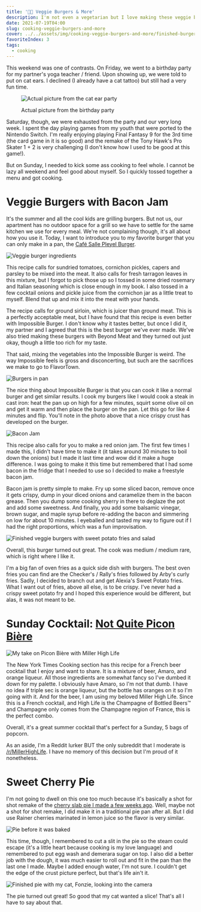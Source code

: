 ```yaml
---
title: '👨‍🍳 Veggie Burgers & More'
description: I'm not even a vegetarian but I love making these veggie burgers
date: 2021-07-19T04:00
slug: cooking-veggie-burgers-and-more
cover: ../../assets/img/cooking-veggie-burgers-and-more/finished-burgers.jpeg
favoriteIndex: 3
tags:
  - cooking
---
```


This weekend was one of contrasts. On Friday, we went to a birthday party for my partner's yoga teacher / friend. Upon
showing up, we were told to put on cat ears. I declined (I already have a cat tattoo) but still had a very fun time.

<figure>

![Actual picture from the cat ear party](../../assets/img/cooking-veggie-burgers-and-more/put-on-cat-ears.png)

<figcaption>Actual picture from the birthday party</figcaption>
</figure>

Saturday, though, we were exhausted from the party and our very long week. I spent the day playing games from my youth
that were ported to the Nintendo Switch. I'm really enjoying playing Final Fantasy 9 for the 3rd time (the card game in
it is so good) and the remake of the Tony Hawk's Pro Skater 1 + 2 is very challenging (I don't know how I used to be
good at this game!).

But on Sunday, I needed to kick some ass cooking to feel whole. I cannot be lazy all weekend and feel good about myself.
So I quickly tossed together a menu and got cooking.

# Veggie Burgers with Bacon Jam

It's the summer and all the cool kids are grilling burgers. But not us, our apartment has no outdoor space for a grill
so we have to settle for the same kitchen we use for every meal. We're not complaining though, it's all about how you
use it. Today, I want to introduce you to my favorite burger that you can only make in a pan, the
[Café Salle Pleyel Burger][burger-recipe].

![Veggie burger ingredients](../../assets/img/cooking-veggie-burgers-and-more/veggie-burger-ingredients.jpg)

This recipe calls for sundried tomatoes, cornichon pickles, capers and parsley to be mixed into the meat. It also calls
for fresh tarragon leaves in this mixture, but I forgot to pick those up so I tossed in some dried rosemary and Italian
seasoning which is close enough in my book. I also tossed in a few cocktail onions and pickle juice from the cornichon
jar as a little treat to myself. Blend that up and mix it into the meat with your hands.

The recipe calls for ground sirloin, which is juicer than ground meat. This is a perfectly acceptable meat, but I have
found that this recipe is even better with Impossible Burger. I don't know why it tastes better, but once I did it,
my partner and I agreed that this is the best burger we've ever made. We've also tried making these burgers with Beyond
Meat and they turned out just okay, though a little too rich for my taste.

That said, mixing the vegetables into the Impossible Burger is weird. The way Impossible feels is gross and
disconcerting, but such are the sacrifices we make to go to FlavorTown.

![Burgers in pan](../../assets/img/cooking-veggie-burgers-and-more/burgers-in-pan.jpeg)

The nice thing about Impossible Burger is that you can cook it like a normal burger and get similar results. I cook my
burgers like I would cook a steak in cast iron: heat the pan up on high for a few minutes, squirt some olive oil on and
get it warm and then place the burger on the pan. Let this go for like 4 minutes and flip. You'll note in the photo
above that a nice crispy crust has developed on the burger.

![Bacon Jam](../../assets/img/cooking-veggie-burgers-and-more/bacon-jam.jpg)

This recipe also calls for you to make a red onion jam. The first few times I made this, I didn't have time to make it
(it takes around 30 minutes to boil down the onions) but I made it last time and wow did it make a huge difference.
I was going to make it this time but remembered that I had some bacon in the fridge that I needed to use so I decided to
make a freestyle bacon jam.

Bacon jam is pretty simple to make. Fry up some sliced bacon, remove once it gets crispy, dump in your diced onions and
caramelize them in the bacon grease. Then you dump some cooking sherry in there to deglaze the pot and add some
sweetness. And finally, you add some balsamic vinegar, brown sugar, and maple syrup before re-adding the bacon and
simmering on low for about 10 minutes. I eyeballed and tasted my way to figure out if I had the right proportions, which
was a fun improvisation.

![Finished veggie burgers with sweet potato fries and salad](../../assets/img/cooking-veggie-burgers-and-more/finished-burgers.jpeg)

Overall, this burger turned out great. The cook was medium / medium rare, which is right where I like it.

I'm a big fan of oven fries as a quick side dish with burgers. The best oven fries you can find are the Checker's
/ Rally's fries followed by Arby's curly fries. Sadly, I decided to branch out and get Alexia's Sweet Potato fries. What
I want out of fries, above all else, is to be crispy. I've never had a crispy sweet potato fry and I hoped this
experience would be different, but alas, it was not meant to be.

# Sunday Cocktail: [Not Quite Picon Bière](https://cooking.nytimes.com/recipes/1021353-not-quite-picon-biere)

![My take on Picon Bière with Miller High Life](../../assets/img/cooking-veggie-burgers-and-more/picon-biere.jpeg)

The New York Times Cooking section has this recipe for a French beer cocktail that I enjoy and want to share. It is
a mixture of beer, Amaro, and orange liqueur. All those ingredients are somewhat fancy so I've dumbed it down for my
palette. I obviously have Amaro, so I'm not that dumb. I have no idea if triple sec is orange liqueur, but the bottle
has oranges on it so I'm going with it. And for the beer, I am using my beloved Miller High Life. Since this is
a French cocktail, and High Life is the Champagne of Bottled Beers™️ and Champagne only comes from the Champagne region
of France, this is the perfect combo.

Overall, it's a great summer cocktail that's perfect for a Sunday, 5 bags of popcorn.

As an aside, I'm a Reddit lurker BUT the only subreddit that I moderate is [/r/MillerHighLife][r-millerhighlife]. I have
no memory of this decision but I'm proud of it nonetheless.

# Sweet Cherry Pie

I'm not going to dwell on this one too much because it's basically a shot for shot remake of the [cherry slab pie I made
a few weeks ago](/blog/cooking-cherry-slab-pie-hot-sauce-shrimp-cheesy-polenta). Well, maybe not a shot for shot remake,
I did make it in a traditional pie pan after all. But I did use Rainer cherries marinated in lemon juice so the flavor
is very similar.

![Pie before it was baked](../../assets/img/cooking-veggie-burgers-and-more/pie-prep.jpg)

This time, though, I remembered to cut a slit in the pie so the steam could escape (it's a little heart because cooking
is my love language) and remembered to put egg wash and demerara sugar on top. I also did a better job with the dough,
it was much easier to roll out and fit in the pan than the last one I made. Maybe I added enough water, I'm not sure.
I couldn't get the edge of the crust picture perfect, but that's life ain't it.

![Finished pie with my cat, Fonzie, looking into the camera](../../assets/img/cooking-veggie-burgers-and-more/finished-pie.jpeg)

The pie turned out great! So good that my cat wanted a slice! That's all I have to say about that.

[burger-recipe]: https://cooking.nytimes.com/recipes/1018105-cafe-salle-pleyel-burger
[r-millerhighlife]: https://www.reddit.com/r/MillerHighLife/
